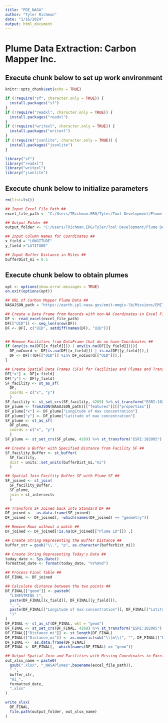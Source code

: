 ```yaml
---
title: "PDE_NASA"
author: "Tyler Richman"
date: "1/16/2024"
output: html_document
---
```

# Plume Data Extraction: Carbon Mapper Inc.

## Execute chunk below to set up work environment
```r

knitr::opts_chunk$set(echo = TRUE)

if (!require("sf", character.only = TRUE)) {
  install.packages("sf")
}
if (!require("readxl", character.only = TRUE)) {
  install.packages("readxl")
}
if (!require("writexl", character.only = TRUE)) {
  install.packages("writexl")
}
if (!require("jsonlite", character.only = TRUE)) {
  install.packages("jsonlite")
}

library("sf")
library("readxl")
library("writexl")
library("jsonlite")

```


## Execute chunk below to initialize parameters
```r
rm(list=ls())

## Input Excel File Path ##
excel_file_path <- "C:/Users/TRichman.ERG/Tyler/Tool Development/Plume Data Extraction/Test Data/TD9_DRAFT_Targeting-NM_WellsForCarbonMapper_2023-11-08.xlsx"

## Output Folder ##
output_folder <- "C:/Users/TRichman.ERG/Tyler/Tool Development/Plume Data Extraction/Output"

## Input Column Names for Coordinates ##
x_field = "LONGITUDE"
y_field ="LATITUDE"

## Input Buffer Distance in Miles ##
bufferDist_mi = 0.5

```


## Execute chunk below to obtain plumes
```r
opt <- options(show.error.messages = TRUE)
on.exit(options(opt))

## URL of Carbon Mapper Plume Data ##
NASAJSON_path = "https://earth.jpl.nasa.gov/emit-mmgis-lb/Missions/EMIT/Layers/coverage/combined_plume_metadata.json"

## Create a Date Frame from Records with non-NA Coordinates in Excel File ##
DF <- read_excel(excel_file_path)
DF[["UID"]] <- seq_len(nrow(DF))
DF <- DF[, c("UID", setdiff(names(DF), "UID"))]


## Remove Facilities from DataFrame that do no have Coordinates ##
if (any(is.na(DF[[x_field]])) | any(is.na(DF[[y_field]]))){
  DF_noCoord <- DF[is.na(DF[[x_field]]) | is.na(DF[[y_field]]),]
  DF <- DF[!(DF[["UID"]] %in% DF_noCoord[["UID"]]),]
}

## Create Spatial Data Frames (SFs) for Facilities and Plumes and Transform to NAD 1983 Equidistant Conic contiguous USA CRS ##
DF["x"] <- DF[x_field]
DF["y"] <- DF[y_field]
SF_facility <- st_as_sf(
  DF, 
  coords = c("x", "y")
  )
SF_facility <- st_set_crs(SF_facility, 4269) %>% st_transform("ESRI:102005")
DF_plume <- fromJSON(NASAJSON_path)[["features"]][["properties"]]
DF_plume["x"] <- DF_plume["Longitude of max concentration"]
DF_plume["y"] <- DF_plume["Latitude of max concentration"]
SF_plume <- st_as_sf(
  DF_plume, 
  coords = c("x", "y")
  )
SF_plume <- st_set_crs(SF_plume, 4269) %>% st_transform("ESRI:102005")

## Create a Buffer with Specified Distance from Facility SF ##
SF_facility_Buffer <- st_buffer(
  SF_facility, 
  dist = units::set_units(bufferDist_mi,"mi")
  )

## Spatial Join Facility Buffer SF with Plume SF ##
SF_joined <- st_join(
  SF_facility_Buffer, 
  SF_plume, 
  join = st_intersects
  )

## Transform SF Joined back into Standard DF ##
DF_joined <-  as.data.frame(SF_joined)
DF_joined <- DF_joined[, -which(names(DF_joined) == "geometry")]

## Remove Rows without a match ##
DF_joined <- DF_joined[!is.na(DF_joined[["Plume ID"]]) ,]

## Create String Representing the Buffer Distance ##
buffer_str = gsub("\\.", "p", as.character(bufferDist_mi))

## Create String Representing Today's Date ##
today_date <- Sys.Date()
formatted_date <- format(today_date, "%Y%m%d")

## Process Final Table ##
DF_FINAL <- DF_joined

## Calculate distance between the two points ##
DF_FINAL[["geom"]] <- paste0(
  "LINESTRING (",
  paste(DF_FINAL[[x_field]], DF_FINAL[[y_field]]),
  ", ",
  paste(DF_FINAL[["Longitude of max concentration"]], DF_FINAL[["Latitude of max concentration"]]),
  ")"
)
DF_FINAL <- st_as_sf(DF_FINAL, wkt = "geom")
DF_FINAL <- st_set_crs(DF_FINAL, 4269) %>% st_transform("ESRI:102005")
DF_FINAL[["Distance_mi"]] <- st_length(DF_FINAL)
DF_FINAL[["Distance_mi"]] <- as.numeric(sub("\\[m\\]", "", DF_FINAL[["Distance_mi"]])) / 1609.344
DF_FINAL <-  as.data.frame(DF_FINAL)
DF_FINAL <- DF_FINAL[, -which(names(DF_FINAL) == "geom")]

## Output Spatial Join and Facilities with Missing Coordinates to Excel ##
out_xlsx_name = paste0(
  gsub(".xlsx", "_NASAPlumes",basename(excel_file_path)),
  "_",
  buffer_str,
  "mi_",
  formatted_date,
  ".xlsx"
)

write_xlsx(
  DF_FINAL, 
  file.path(output_folder, out_xlsx_name)
)

```